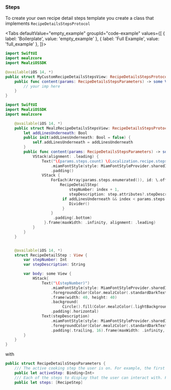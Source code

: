 
### Steps

To create your own recipe detail steps template you create a class that implements `RecipeDetailsStepsProtocol`

<Tabs defaultValue="empty_example" groupId="code-example"
values={[
    { label: 'Boilerplate', value: 'empty_example' },
    { label: 'Full Example', value: 'full_example' },
]}>
<TabItem value="empty_example">
```swift
import SwiftUI
import mealzcore
import MealziOSSDK

@available(iOS 14, *)
public struct MyCustomRecipeDetailsStepsView: RecipeDetailsStepsProtocol {
    public func content(params: RecipeDetailsStepsParameters) -> some View {
        // your imp here
    }
}
```
</TabItem>
<TabItem value="full_example">

```swift
import SwiftUI
import MealziOSSDK
import mealzcore

    @available(iOS 14, *)
    public struct MealzRecipeDetailsStepsView: RecipeDetailsStepsProtocol {
        let addLinesUnderneath: Bool
        public init(addLinesUnderneath: Bool = false) {
            self.addLinesUnderneath = addLinesUnderneath
        }
        public func content(params: RecipeDetailsStepsParameters) -> some View {
            VStack(alignment: .leading) {
                Text("\(params.steps.count) \(Localization.recipe.steps.localised)")
                    .miamFontStyle(style: MiamFontStyleProvider.sharedInstance.titleStyle)
                    .padding()
                VStack {
                    ForEach(Array(params.steps.enumerated()), id: \.offset) { index, step in
                        RecipeDetailStep(
                            stepNumber: index + 1,
                            stepDescription: step.attributes?.stepDescription ?? "")
                         if addLinesUnderneath && index < params.steps.count - 1 {
                            Divider()
                         }
                    }
                     .padding(.bottom)
                 }.frame(maxWidth: .infinity, alignment: .leading)
            }
        }
    }


    @available(iOS 14, *)
    struct RecipeDetailStep : View {
        var stepNumber: Int
        var stepDescription: String

        var body: some View {
            HStack{
                Text("\(stepNumber)")
                    .miamFontStyle(style: MiamFontStyleProvider.sharedInstance.subtitleStyle)
                    .foregroundColor(Color.mealzColor(.standardDarkText))
                    .frame(width: 40, height: 40)
                    .background(
                         Circle().fill(Color.mealzColor(.lightBackground)))
                    .padding(.horizontal)
                Text(stepDescription)
                    .miamFontStyle(style: MiamFontStyleProvider.sharedInstance.bodyBigStyle)
                    .foregroundColor(Color.mealzColor(.standardDarkText))
                    .padding(.trailing, 16).frame(maxWidth: .infinity, alignment: .leading)
        }
    }
}
```
</TabItem>
</Tabs>

with

```swift
public struct RecipeDetailsStepsParameters {
    /// The active cooking step the user is on. For example, the first step is usually "Cut the vegetables."
    public let activeStep: Binding<Int>
    /// Each of the steps to display that the user can interact with. For example, a step could be "Add a pinch of salt."
    public let steps: [RecipeStep]
```
